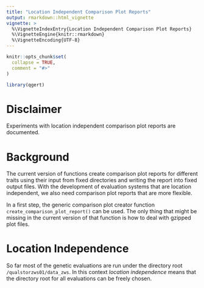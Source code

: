 ```yaml
---
title: "Location Independent Comparison Plot Reports"
output: rmarkdown::html_vignette
vignette: >
  %\VignetteIndexEntry{Location Independent Comparison Plot Reports}
  %\VignetteEngine{knitr::rmarkdown}
  %\VignetteEncoding{UTF-8}
---
```


```r
knitr::opts_chunk$set(
  collapse = TRUE,
  comment = "#>"
)
```

```r
library(qgert)
```


# Disclaimer
Experiments with location independent comparison plot reports are documented.


# Background
The current version of functions create comparison plot reports for different traits using their input from fixed directories and writing the report into fixed output files. With the development of evaluation systems that are location independent, we also need comparison plot reports that are more flexible. 

In a first step, the generic comparison plot creator function `create_comparison_plot_report()` can be used. The only thing that might be missing in the current version of that function is how to deal with gzipped plot files.


# Location Independence
So far most of the genetic evaluations are run under the directory root `/qualstorzws01/data_zws`. In this context _location independence_ means that the directory root for all evaluations can be freely chosen. 

